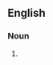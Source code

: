 {{also|adlibs|ad libs}}

==English==

===Noun===
{{head|en|noun plural form}}

# {{plural of|ad-lib|lang=en}}